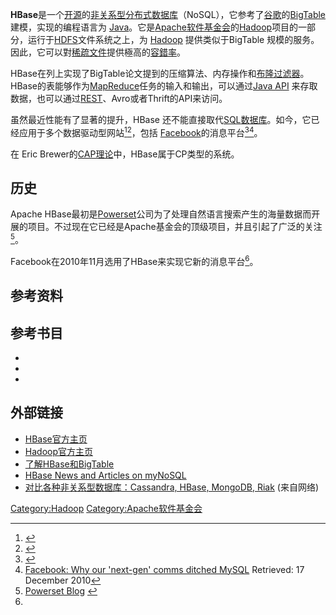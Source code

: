 {{NoteTA|G1=IT|G2=FL}}
{{Infobox software
| name = Apache HBase
| logo = 
| screenshot =
| caption =
| developer = [[Apache软件基金会|Apache软件基金会]]
| status = 活跃
| latest release version = 2.4.11
| latest release date = {{release date|df=yes|2022|03|18}}
| latest preview version =
| latest preview date =
| operating system = [[跨平台|跨平台]]
| programming language   = [[Java|Java]]
| genre = [[非关系型数据库|非关系型数据库]]
| license = [[Apache协议|Apache协议]] 2.0
| website = {{URL|http://hbase.apache.org/}}
}}

'''HBase'''是一个[[开源|开源]]的[[非关系型数据库|非关系型]][[分布式数据库|分布式数据库]]（NoSQL），它参考了[[谷歌|谷歌]]的[[BigTable|BigTable]]建模，实现的编程语言为 [[Java|Java]]。它是[[Apache软件基金会|Apache软件基金会]]的[[Hadoop|Hadoop]]项目的一部分，运行于[[HDFS|HDFS]]文件系统之上，为 [[Hadoop|Hadoop]] 提供类似于BigTable 规模的服务。因此，它可以對[[稀疏文件|稀疏文件]]提供極高的[[故障容許度|容錯率]]。

HBase在列上实现了BigTable论文提到的压缩算法、内存操作和[[布隆过滤器|布隆过滤器]]。HBase的表能够作为[[MapReduce|MapReduce]]任务的输入和输出，可以通过[http://hbase.apache.org/apidocs/index.html Java API] {{Wayback|url=http://hbase.apache.org/apidocs/index.html |date=20140106214955 }}来存取数据，也可以通过[[REST|REST]]、Avro或者Thrift的API来访问。

虽然最近性能有了显著的提升，HBase 还不能直接取代[[SQL|SQL]][[数据库|数据库]]。如今，它已经应用于多个数据驱动型网站<ref>{{Cite web |url=http://wiki.apache.org/hadoop/Hbase/PoweredBy |title=Powered By HBase |access-date=2014-01-05 |archive-url=https://web.archive.org/web/20130327210415/http://wiki.apache.org/hadoop/Hbase/PoweredBy |archive-date=2013-03-27 |dead-url=yes }}</ref><ref>{{Cite web |url=http://www.docstoc.com/docs/9912857/HBase-nosql-presentation |title=StumbleUpon HBase Presentation |accessdate=2014-01-05 |archive-date=2013-10-21 |archive-url=https://web.archive.org/web/20131021031839/http://www.docstoc.com/docs/9912857/HBase-nosql-presentation |dead-url=no }}</ref>，包括 [[Facebook|Facebook]]的消息平台<ref name="the-underlying-technology-of-messages">{{Cite web |url=http://www.facebook.com/notes/facebook-engineering/the-underlying-technology-of-messages/454991608919 |title=The Underlying Technology of Messages |accessdate=2014-01-05 |archive-date=2014-12-06 |archive-url=https://web.archive.org/web/20141206162402/https://www.facebook.com/notes/facebook-engineering/the-underlying-technology-of-messages/454991608919 |dead-url=no }}</ref><ref name="theregister">[http://www.theregister.co.uk/2010/12/17/facebook_messages_tech/ Facebook: Why our 'next-gen' comms ditched MySQL] {{Wayback|url=http://www.theregister.co.uk/2010/12/17/facebook_messages_tech/ |date=20131105150432 }} Retrieved: 17 December 2010</ref>。

在 Eric Brewer的[[CAP|CAP理论]]中，HBase属于CP类型的系统。

==历史==
Apache HBase最初是[[Powerset|Powerset]]公司为了处理自然语言搜索产生的海量数据而开展的项目。不过现在它已经是Apache基金会的顶级项目，并且引起了广泛的关注<ref>[http://www.bing.com/community/site_blogs/b/powerset/default.aspx Powerset Blog] {{webarchive|url=https://web.archive.org/web/20130219082201/http://www.bing.com/community/site_blogs/b/powerset/default.aspx |date=2013-02-19 }}</ref>。

Facebook在2010年11月选用了HBase来实现它新的消息平台<ref name="the-underlying-technology-of-messages"></ref>。

==参考资料==
{{Reflist}}

==参考书目==
{{Refbegin}}
* {{cite book
| first1       = Nick
| last1        = Dimiduk
| first2      = Amandeep
| last2       = Khurana
| date        = 2012年11月28日
| title       = HBase实战
| publisher   = [[Manning_Publications|Manning Publications]]
| edition     = 第一版
| page        = 350
| isbn        = 978-1617290527
| url         = <!-- http://www.manning.com/dimidukkhurana/ -->
}}
* {{cite book
 |first1       = Lars
 |last1        = George
 |date         = 2011年9月20日
 |title        = HBase权威指南
 |publisher    = [[O'Reilly_Media|O'Reilly Media]]
 |edition      = 第一版
 |page         = 556
 |isbn         = 978-1449396107
 |url          = http://shop.oreilly.com/product/0636920014348.do
 |access-date  = 2014年1月5日
 |archive-date = 2014年1月6日
 |archive-url  = https://web.archive.org/web/20140106035956/http://shop.oreilly.com/product/0636920014348.do
 |dead-url     = no
}}
* {{cite book
 |first        = Yifeng
 |last         = Jiang
 |date         = 2012年8月16日
 |title        = HBase管理指南
 |publisher    = [[Packt_Publishing|Packt Publishing]]
 |edition      = 第一版
 |page         = 332
 |isbn         = 978-1849517140
 |url          = http://www.packtpub.com/hbase-administration-for-optimum-database-performance-cookbook/book
 |access-date  = 2014年1月5日
 |archive-date = 2014年1月6日
 |archive-url  = https://web.archive.org/web/20140106032831/http://www.packtpub.com/hbase-administration-for-optimum-database-performance-cookbook/book
 |dead-url     = no
}}

==外部链接==
*[http://hbase.apache.org HBase官方主页] {{Wayback|url=http://hbase.apache.org/ |date=20140104101517 }}
*[http://hadoop.apache.org Hadoop官方主页] {{Wayback|url=http://hadoop.apache.org/ |date=20170923024639 }}
*[https://web.archive.org/web/20090220000026/http://jimbojw.com/wiki/index.php?title=Understanding_HBase_and_BigTable 了解HBase和BigTable]
*[http://nosql.mypopescu.com/tagged/hbase HBase News and Articles on myNoSQL] {{Wayback|url=http://nosql.mypopescu.com/tagged/hbase |date=20110712112327 }}
*[https://web.archive.org/web/20140528110238/http://www.networkworld.com/news/tech/2012/102212-nosql-263595.html 对比各种非关系型数据库：Cassandra, HBase, MongoDB, Riak] (来自网络)

{{apache}}

{{DEFAULTSORT:HBase}}
[[Category:Hadoop|Category:Hadoop]]
[[Category:Apache软件基金会|Category:Apache软件基金会]]